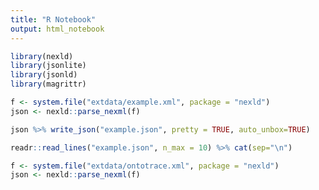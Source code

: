 ```yaml
---
title: "R Notebook"
output: html_notebook
---
```



```r
library(nexld)
library(jsonlite)
library(jsonld)
library(magrittr)
```


```r

f <- system.file("extdata/example.xml", package = "nexld")
json <- nexld::parse_nexml(f)

json %>% write_json("example.json", pretty = TRUE, auto_unbox=TRUE)

readr::read_lines("example.json", n_max = 10) %>% cat(sep="\n")
```

```r

f <- system.file("extdata/ontotrace.xml", package = "nexld")
json <- nexld::parse_nexml(f)


```
